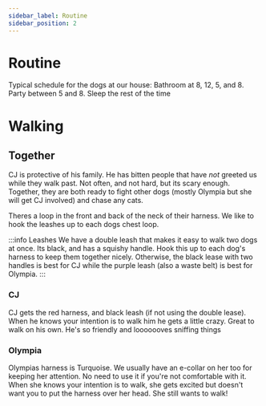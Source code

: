 ```yaml
---
sidebar_label: Routine
sidebar_position: 2
---
```


# Routine

Typical schedule for the dogs at our house: Bathroom at 8, 12, 5, and 8. Party between 5 and 8. Sleep the rest of the time


# Walking
## Together
CJ is protective of his family. He has bitten people that have _not_ greeted us while they walk past. Not often, and not hard, but its scary enough.
Together, they are both ready to fight other dogs (mostly Olympia but she will get CJ involved) and chase any cats. 

Theres a loop in the front and back of the neck of their harness. We like to hook the leashes up to each dogs chest loop.

:::info Leashes
We have a double leash that makes it easy to walk two dogs at once. Its black, and has a squishy handle. Hook this up to each dog's harness to keep them together nicely. Otherwise, the black lease with two handles is best for CJ while the purple leash (also a waste belt) is best for Olympia.
:::


### CJ
CJ gets the red harness, and black leash (if not using the double lease).
When he knows your intention is to walk him he gets a little crazy.
Great to walk on his own. He's so friendly and looooooves sniffing things

### Olympia
Olympias harness is Turquoise. We usually have an e-collar on her too for keeping her attention. No need to use it if you're not comfortable with it.
When she knows your intention is to walk, she gets excited but doesn't want you to put the harness over her head. She still wants to walk!
